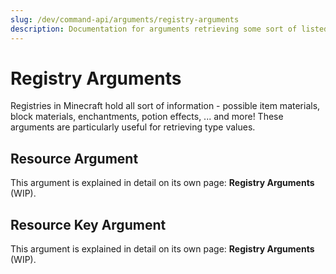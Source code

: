 ---
slug: /dev/command-api/arguments/registry-arguments
description: Documentation for arguments retrieving some sort of listed value
---

# Registry Arguments
Registries in Minecraft hold all sort of information - possible item materials, block materials, enchantments, potion effects, ... and more!
These arguments are particularly useful for retrieving type values.

## Resource Argument
This argument is explained in detail on its own page: **Registry Arguments** (WIP).


## Resource Key Argument
This argument is explained in detail on its own page: **Registry Arguments** (WIP).